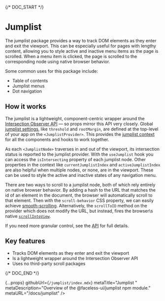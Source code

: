 
{/* DOC_START */}

# Jumplist

The jumplist package provides a way to track DOM elements as they enter and exit the viewport. This can be especially useful for pages with lengthy content, allowing you to style active and inactive menu items as the page is scrolled. When a menu item is clicked, the page is scrolled to the corresponding node using native browser behavior.

Some common uses for this package include:

- Table of contents
- Jumplist menus
- Dot navigation

## How it works

The jumplist is a lightweight, component-centric wrapper around the [Intersection Observer API](https://developer.mozilla.org/en-US/docs/Web/API/Intersection_Observer_API) — so props mirror this API very closely. Global [jumplist settings](/docs/jumplist/api#provider-props), like `threshold` and `rootMargin`, are defined at the top-level of your app on the `<JumplistProvider>`. This provides the [jumplist context](/docs/jumplist/api#context) for all the components and hooks to work together.

As each `<JumplistNode>` traverses in and out of the viewport, its intersection status is reported to the jumplist provider. With the `useJumplist` hook you can access the `isIntersecting` property of each jumplist node. Other properties in the context like `currentJumplistIndex` and `activeJumplistIndex` are also helpful when multiple nodes, or none, are in the viewport. These can be used to style the active and inactive states of any navigation menu.

There are two ways to scroll to a jumplist node, both of which rely entirely on native browser behavior. By adding a hash to the URL that matches the id of an element in the document, the browser will automatically scroll to that element. Then with the `scroll-behavior` CSS property, we can easily achieve [smooth-scrolling](/docs/jumplist/setup#smooth-scroll). Alternatively, the `scrollToID` method on the provider which does not modify the URL, but instead, fires the browser\s native [`scrollIntoView`](https://developer.mozilla.org/en-US/docs/Web/API/Element/scrollIntoView).

If you need more granular control, see the [API](/docs/jumplist/api) for full details.

## Key features

- Tracks DOM elements as they enter and exit the viewport
- Is a lightweight wrapper around the Intersection Observer API
- Uses no third-party scroll packages

{/* DOC_END */}

  {...props}
  githubUrl={`/jumplist/index.mdx`}
  metaTitle="Jumplist "
  metaDescription="Overview of the @faceless-ui/jumplist npm module."
  metaURL="/docs/jumplist"
/>
